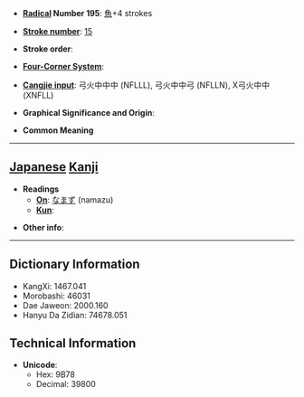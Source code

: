 * '''[[Wiktionary:Chinese radical index| Radical]] Number 195''': [[Wiktionary:Chinese radical index 魚|魚]]+4 strokes

* '''[[Wiktionary:Chinese total strokes index|Stroke number]]''': [[Wiktionary:Chinese total strokes index 15|15]]

* '''Stroke order''': 

* '''[[Wiktionary:Chinese four corner index|Four-Corner System]]''': 

* '''[[Wiktionary:Chinese Cangjie index|Cangjie input]]''': 弓火中中中 (NFLLL), 弓火中中弓 (NFLLN), X弓火中中 (XNFLL)

* '''Graphical Significance and Origin''': 

* '''Common Meaning'''

----

== [[Japanese]] [[Kanji]] ==

* '''Readings'''
** '''[[On]]''': [[なまず]] (namazu)
** '''[[Kun]]''': 

* '''Other info''':  

----

== Dictionary Information ==

* KangXi: 1467.041
* Morobashi: 46031
* Dae Jaweon: 2000.160
* Hanyu Da Zidian: 74678.051

== Technical Information ==

* '''Unicode''':
** Hex: 9B78
** Decimal: 39800